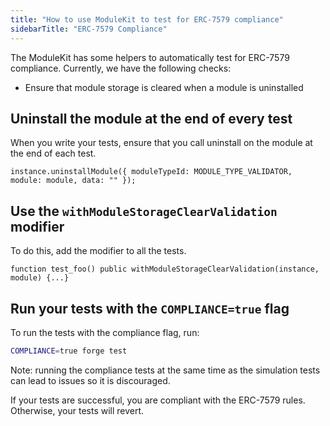 ```yaml
---
title: "How to use ModuleKit to test for ERC-7579 compliance"
sidebarTitle: "ERC-7579 Compliance"
---
```


The ModuleKit has some helpers to automatically test for ERC-7579 compliance. Currently, we have the following checks:

- Ensure that module storage is cleared when a module is uninstalled


## Uninstall the module at the end of every test

When you write your tests, ensure that you call uninstall on the module at the end of each test.

```solidity
instance.uninstallModule({ moduleTypeId: MODULE_TYPE_VALIDATOR, module: module, data: "" });
```

## Use the `withModuleStorageClearValidation` modifier

To do this, add the modifier to all the tests.

```solidity
function test_foo() public withModuleStorageClearValidation(instance, module) {...}
```

## Run your tests with the `COMPLIANCE=true` flag

To run the tests with the compliance flag, run:

```bash
COMPLIANCE=true forge test
```

Note: running the compliance tests at the same time as the simulation tests can lead to issues so it is discouraged.

If your tests are successful, you are compliant with the ERC-7579 rules. Otherwise, your tests will revert.
